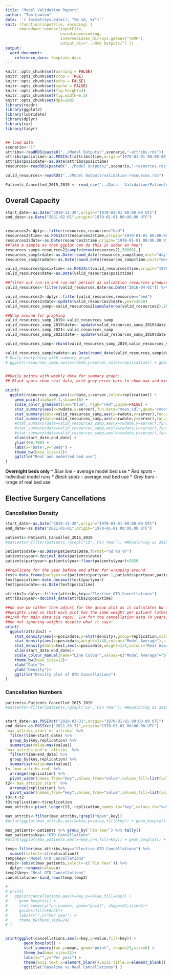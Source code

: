 ```yaml
---
title: "Model Validation Report"
author: "Tom Lawton"
date: '`r format(Sys.Date(), "%B %d, %Y")`'
knit: (function(inputFile, encoding) { 
      rmarkdown::render(inputFile,
                        encoding=encoding,
                        intermediates_dir=Sys.getenv("TEMP"),
                        output_dir="../Rmd Outputs/") })
output:
  word_document:
    reference_docx: template.docx
---
```


```r
knitr::opts_chunk$set(warning = FALSE)
knitr::opts_chunk$set(crop = TRUE)
knitr::opts_chunk$set(echo = FALSE)
knitr::opts_chunk$set(cache = FALSE)
knitr::opts_chunk$set(fig.height=4)
knitr::opts_chunk$set(fig.width=6.5)
knitr::opts_chunk$set(dpi=200)
library(readr)
library(ggplot2)
library(lubridate)
library(dplyr)
library(car)
library(tidyr)


## load data
scenario<-"1"
attribs<-readRDS(paste0("../Model Outputs/",scenario,"-attribs.rds"))
attribs$posixtime<-as.POSIXct(attribs$time,origin="1970-01-01 00:00.00 UTC")
attribs$posixdate<-as.Date(attribs$posixtime)
resources<-readRDS(paste0("../Model Outputs/",scenario,"-resources.rds"))

valid_resources<-readRDS("../Model Outputs/validation-resources.rds")

Patients_Cancelled_2015_2019 <- read_csv("../Data - Validation/Patients Cancelled 2015-2019.csv")

```
## Overall Capacity

``` r

start_date<-as.Date("2019-11-30",origin="1970-01-01 00:00.00 UTC")
end_date<-as.Date("2021-02-01",origin="1970-01-01 00:00.00 UTC")


resources2<-dplyr::filter(resources,resource=="bed")
resources2$time<-as.POSIXct(resources2$time,origin="1970-01-01 00:00.00 UTC")
resources2$date<-as.Date(resources2$time,origin="1970-01-01 00:00.00 UTC")
##Take a sample so that ggplot can do this in under an hour!
resources_samp<-resources2[sample(nrow(resources2),50000),]
resources_samp$rdate<-as.Date(round_date(resources_samp$time,unit="day"))
resources_samp$rwdate<-as.Date(round_date(resources_samp$time,unit="week"))

valid_resources$posixtime<-as.POSIXct(valid_resources$time,origin="1970-01-01 00:00.00 UTC")
valid_resources$date<-as.Date(valid_resources$posixtime)

##filter out run-in and run-out periods as validation resources produced using ADT entry/exit dates
valid_resources<-filter(valid_resources,date>as.Date("2016-04-01")) %>% filter(date<as.Date("2018-07-31"))

valid_resources2<-dplyr::filter(valid_resources,resource=="bed")
valid_resources2$date<-update(valid_resources2$date,year=2020)
valid_resources_samp<-valid_resources2[sample(nrow(valid_resources2),20000),]

##Wrap around for graphing
valid_resources_samp_2019<-valid_resources_samp
valid_resources_samp_2019$date<- update(valid_resources_samp_2019$date,year=2019)
valid_resources_samp_2021<-valid_resources_samp
valid_resources_samp_2021$date<- update(valid_resources_samp_2019$date,year=2021)

valid_resources_samp<-rbind(valid_resources_samp_2019,valid_resources_samp,valid_resources_samp_2021)

valid_resources_samp$rwdate<-as.Date(round_date(valid_resources_samp$date,unit="week"))
# Daily everything with summary graph
# ggplot(resources_samp,aes(x=rdate,y=server,color=replication)) + geom_point(alpha=0.1,shape=16) + scale_color_gradient(low="blue", high="red") + stat_summary(fun.data="mean_sdl",geom="smooth",se=TRUE)  + xlim(start_date,end_date) + ylim(400,700)


##Daily points with weekly data for summary graph:
## Black spots show real data, with grey error bars to show max and min

print(
  ggplot(resources_samp,aes(x=rdate,y=server,color=replication)) +
    geom_point(alpha=0.1,shape=16) +
    scale_color_gradient(low="blue", high="red",guide=FALSE) +
    stat_summary(aes(x=rwdate,y=server),fun.data="mean_sdl",geom="smooth",size=2,color="blue") +
    stat_summary(data=valid_resources_samp,aes(x=rwdate,y=server),fun.data=mean_sdl,color="black",alpha=0.2,size=2,shape=" ") +
    stat_summary(data=valid_resources_samp,aes(x=rwdate,y=server),fun.y=mean,geom="point",color="black",alpha=1,size=3) +
    #stat_summary(data=valid_resources_samp,aes(x=rwdate,y=server),fun.y=mean,geom="point",color="black",shape=16,size=5) +
    #stat_summary(data=valid_resources_samp,aes(x=rwdate,y=server),fun.y=min,geom="point",color="black",shape=45,size=10) +
    #stat_summary(data=valid_resources_samp,aes(x=rwdate,y=server),fun.y=max,geom="point",color="black",shape=45,size=10) +
    xlim(start_date,end_date) +
    ylim(400,700) +
    labs(x="Date",y="Beds") +
    theme_bw(base_size=12)+
    ggtitle("Real and modelled bed use")
)

```

**Overnight beds only**
* *Blue line* - average model bed use
* *Red spots* - individual model runs
* *Black spots* - average real bed use
* *Grey bars* - range of real bed use

## Elective Surgery Cancellations

### Cancellation Density

```r

start_date<-as.Date("2019-11-30",origin="1970-01-01 00:00.00 UTC")
end_date<-as.Date("2021-01-01",origin="1970-01-01 00:00.00 UTC")

patients<-Patients_Cancelled_2015_2019
#patients<-filter(patients,!grepl("15",`Fin Year`)) ##Exploring as 2015 was a very bad year

patients$date<-as.Date(patients$Date,format="%d %b %Y")
patients$year<-decimal_date(patients$date)
patients$partyear<-patients$year-floor(patients$year)+2020

##replicate for the year before and after for wrapping around
test<-data.frame(partyear=c(patients$partyear-1,patients$partyear,patients$partyear+1))
test$posixtime<-date_decimal(test$partyear)
test$posixdate<-as.Date(test$posixtime)

attribs2<-dplyr::filter(attribs,key=="Elective_OTD_Cancellations")
attribs2$year<-decimal_date(attribs2$posixtime)

##nb use bw rather than adjust for the group plot as it calculates bw for each plot individually and gets some funny results occasionally
##weights used so that each plot has the same weight per patient (otherwise it's effectively normalised by dividing by the total number of patients)
##1/48 for main data (ie reps), 1/4 for the cancellation data (4 years), 1 for the individual years
##nb not ignoring weights despite what it says!
print(
  ggplot(attribs2) +
    stat_density(aes(x=posixdate,y=stat(density),group=replication,colour="Model Run",weight=1),geom="line",position="identity",bw=18,alpha=0.2)  +
    stat_density(aes(x=posixdate,weight=1/48,colour="Model Average"),size=2,geom="line",adjust=0.3) +
    stat_density(data=test,aes(x=posixdate,weight=1/4,colour="Real Average"),adjust=0.3,geom="line",size=2) +
    xlim(start_date,end_date)+
    scale_colour_manual(name="Line Colour",values=c("Model Average"="black","Real Average"="darkred","Model Run"="darkblue"))+
    theme_bw(base_size=12)+
    xlab("Date")+
    ylab("Density")+
    ggtitle("Density plot of OTD Cancellations")
)

```

### Cancellation Numbers

```r
patients<-Patients_Cancelled_2015_2019
#patients<-filter(patients,!grepl("15",`Fin Year`)) ##Exploring as 2015 was a very bad year


start_date<-as.POSIXct("2020-03-31",origin="1970-01-01 00:00.00 UTC")
end_date<-as.POSIXct("2021-03-31",origin="1970-01-01 00:00.00 UTC")
`max_attribs_start`<-`attribs` %>%
  filter(time<start_date) %>%
  group_by(key,replication) %>%
  summarise(value=max(value))
`max_attribs_end`<-`attribs` %>%
  filter(time<end_date) %>%
  group_by(key,replication) %>%
  summarise(value=max(value))
t<-`max_attribs_end` %>% 
  arrange(replication) %>% 
  pivot_wider(names_from="key",values_from="value",values_fill=list(value=0))
t2<-`max_attribs_start` %>% 
  arrange(replication) %>% 
  pivot_wider(names_from="key",values_from="value",values_fill=list(value=0))
t3<-t-t2
t3$replication<-t$replication
max_attribs<-pivot_longer(t3,-replication,names_to="key",values_to="value")

max_attribs<-filter(max_attribs,!grepl("Open",key))
#print(ggplot(max_attribs,aes(x=key,y=value,fill=key)) + geom_boxplot() + stat_summary(fun.y=mean, geom="point", shape=23,size=6)+ theme_bw(base_size=16) )

max_patients<-patients %>% group_by(`Fin Year`) %>% tally()
max_patients$key<-"OTD Cancellations"
#print(ggplot(max_patients,aes(x=key,y=n,fill=key)) + geom_boxplot() + stat_summary(fun.y=mean, geom="point", shape=23,size=6)+ theme_bw(base_size=16) )

temp<-filter(max_attribs,key=="Elective_OTD_Cancellations") %>% 
  subset(select=-c(replication))
temp$key<-"Model OTD Cancellations"
temp2<-subset(max_patients,select=-c(`Fin Year`)) %>%
  dplyr::rename(value=n)
temp2$key<-"Real OTD Cancellations"
cancellations<-bind_rows(temp,temp2)

# 
# print(
#   ggplot(cancellations,aes(x=key,y=value,fill=key)) +
#     geom_boxplot() +
#     stat_summary(fun.y=mean, geom="point", shape=23,size=6)+
#     guides(fill=FALSE)+
#     labs(x="",y="Per year") +
#     theme_bw(base_size=24)
# )


print(ggplot(cancellations,aes(x=key,y=value,fill=key)) +
        geom_boxplot() +
        stat_summary(fun.y=mean, geom="point", shape=23,size=6) +
        theme_bw(base_size=12)+
        labs(x="",y="Per year") +
        theme(axis.text.x=element_blank(),axis.title.x=element_blank(),axis.title.y=element_blank())+
        ggtitle("Baseline vs Real Cancellations") )

```
